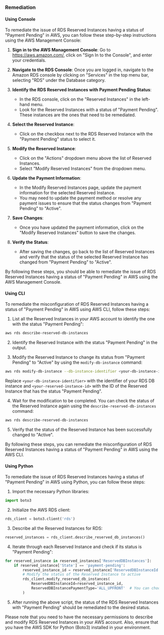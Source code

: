### Remediation

#### Using Console

To remediate the issue of RDS Reserved Instances having a status of "Payment Pending" in AWS, you can follow these step-by-step instructions using the AWS Management Console:

1. **Sign in to the AWS Management Console**: Go to https://aws.amazon.com/, click on "Sign In to the Console", and enter your credentials.

2. **Navigate to the RDS Console**: Once you are logged in, navigate to the Amazon RDS console by clicking on "Services" in the top menu bar, selecting "RDS" under the Database category.

3. **Identify the RDS Reserved Instances with Payment Pending Status**:
   - In the RDS console, click on the "Reserved Instances" in the left-hand menu.
   - Look for the Reserved Instances with a status of "Payment Pending". These instances are the ones that need to be remediated.

4. **Select the Reserved Instance**:
   - Click on the checkbox next to the RDS Reserved Instance with the "Payment Pending" status to select it.

5. **Modify the Reserved Instance**:
   - Click on the "Actions" dropdown menu above the list of Reserved Instances.
   - Select "Modify Reserved Instances" from the dropdown menu.

6. **Update the Payment Information**:
   - In the Modify Reserved Instances page, update the payment information for the selected Reserved Instance.
   - You may need to update the payment method or resolve any payment issues to ensure that the status changes from "Payment Pending" to "Active".

7. **Save Changes**:
   - Once you have updated the payment information, click on the "Modify Reserved Instances" button to save the changes.

8. **Verify the Status**:
   - After saving the changes, go back to the list of Reserved Instances and verify that the status of the selected Reserved Instance has changed from "Payment Pending" to "Active".

By following these steps, you should be able to remediate the issue of RDS Reserved Instances having a status of "Payment Pending" in AWS using the AWS Management Console.

#### Using CLI

To remediate the misconfiguration of RDS Reserved Instances having a status of "Payment Pending" in AWS using AWS CLI, follow these steps:

1. List all the Reserved Instances in your AWS account to identify the one with the status "Payment Pending":
   
```bash
aws rds describe-reserved-db-instances
```

2. Identify the Reserved Instance with the status "Payment Pending" in the output.

3. Modify the Reserved Instance to change its status from "Payment Pending" to "Active" by using the `modify-db-instance` command:

```bash
aws rds modify-db-instance --db-instance-identifier <your-db-instance-identifier> --reserved-db-instance-id <your-reserved-instance-id> --apply-immediately
```

Replace `<your-db-instance-identifier>` with the identifier of your RDS DB instance and `<your-reserved-instance-id>` with the ID of the Reserved Instance that has the status "Payment Pending".

4. Wait for the modification to be completed. You can check the status of the Reserved Instance again using the `describe-reserved-db-instances` command:

```bash
aws rds describe-reserved-db-instances
```

5. Verify that the status of the Reserved Instance has been successfully changed to "Active".

By following these steps, you can remediate the misconfiguration of RDS Reserved Instances having a status of "Payment Pending" in AWS using the AWS CLI.

#### Using Python

To remediate the issue of RDS Reserved Instances having a status of "Payment Pending" in AWS using Python, you can follow these steps:

1. Import the necessary Python libraries:
```python
import boto3
```

2. Initialize the AWS RDS client:
```python
rds_client = boto3.client('rds')
```

3. Describe all the Reserved Instances for RDS:
```python
reserved_instances = rds_client.describe_reserved_db_instances()
```

4. Iterate through each Reserved Instance and check if its status is "Payment Pending":
```python
for reserved_instance in reserved_instances['ReservedDBInstances']:
    if reserved_instance['State'] == 'payment-pending':
        reserved_instance_id = reserved_instance['ReservedDBInstanceId']
        # Modify the status of the Reserved Instance to active
        rds_client.modify_reserved_db_instances(
            ReservedDBInstanceId=reserved_instance_id,
            ReservedDBInstancePaymentType='ALL_UPFRONT'  # You can choose the appropriate payment type
        )
```

5. After running the above script, the status of the RDS Reserved Instances with "Payment Pending" should be remediated to the desired status.

Please note that you need to have the necessary permissions to describe and modify RDS Reserved Instances in your AWS account. Also, ensure that you have the AWS SDK for Python (Boto3) installed in your environment.

